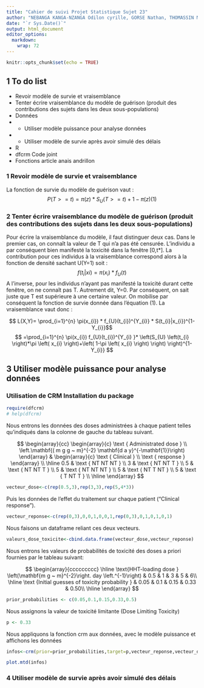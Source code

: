 ```yaml
---
title: "Cahier de suivi Projet Statistique Sujet 23"
author: "NEBANGA KANGA-NZANGA Odilon cyrille, GORSE Nathan, THOMASSIN Mathieu"
date: "`r Sys.Date()`"
output: html_document
editor_options: 
  markdown: 
    wrap: 72
---
```


```r
knitr::opts_chunk$set(echo = TRUE)
```

## 1 To do list

-   Revoir modèle de survie et vraisemblance
-   Tenter écrire vraisemblance du modèle de guérison (produit des
    contributions des sujets dans les deux sous-populations)
-   Données
-   
    -   Utiliser modèle puissance pour analyse données
-   
    -   Utiliser modèle de survie après avoir simulé des délais
-   $\mathrm{R}$
-   dfcrm Code joint
-   Fonctions article anais andrillon

### 1 Revoir modèle de survie et vraisemblance

La fonction de survie du modèle de guérison vaut : $$
P(T>=t)=\pi(z)*S_{U}(T>=t)+1-\pi(z) (1)
$$

### 2 Tenter écrire vraisemblance du modèle de guérison (produit des contributions des sujets dans les deux sous-populations)

Pour écrire la vraisemblance du modèle, il faut distinguer deux cas.
Dans le premier cas, on connaît la valeur de T qui n'a pas été censurée.
L'individu a par conséquent bien manifesté la toxicité dans la fenêtre
[0,t\*]. La contribution pour ces individus à la vraisemblance
correspond alors à la fonction de densité sachant U(Y=1) soit : $$
f(t_i|xi)=\pi(x_{i})*f_{U}(t)
$$ A l'inverse, pour les individus n'ayant pas manifesté la toxicité
durant cette fenêtre, on ne connaît pas T. Autrement dit, Y=0. Par
conséquent, on sait juste que T est supérieure à une certaine valeur. On
mobilise par conséquent la fonction de survie donnée dans l'équation
(1). La vraisemblance vaut donc :

$$
L(X,Y)= \prod_{i=1}^{n} \pi(x_{i}) * f_{U}(t_{i})^{Y_{i}} * S(t_{i}|x_{i})^{1-Y_{i}}$$
$$
=\prod_{i=1}^{n} \pi(x_{i}) f_{U}(t_{i})^{Y_{i} }* \left(S_{U} \left(t_{i} \right)*\pi \left( x_{i} \right)+\left( 1-\pi \left( x_{i} \right) \right) \right)^{1-Y_{i}}
$$


## 3 Utiliser modèle puissance pour analyse données
### Utilisation de CRM Installation du package

```r
require(dfcrm)
# help(dfcrm)
```

Nous entrons les données des doses administrées à chaque patient telles
qu'indiqués dans la colonne de gauche du tableau suivant.

$$
\begin{array}{cc}
\begin{array}{c}
\text { Administrated dose } \\
\left.\mathbf{( m g g ~ m}^{-2} \mathbf{d a y}^{-\mathbf{1}}\right)
\end{array} & \begin{array}{c}
\text { Clinical } \\
\text { response }
\end{array} \\
\hline 0.5 & \text { NT NT NT } \\
3 & \text { NT NT T } \\
5 & \text { NT NT T } \\
5 & \text { NT NT NT } \\
5 & \text { NT T NT } \\
5 & \text { T NT T } \\
\hline
\end{array}
$$

```r
vecteur_dose<-c(rep(0.5,3),rep(3,3),rep(5,4*3))
```

Puis les données de l'effet du traitement sur chaque patient ("Clinical
response").

```r
vecteur_reponse<-c(rep(0,3),0,0,1,0,0,1,rep(0,3),0,1,0,1,0,1)
```

Nous faisons un dataframe reliant ces deux vecteurs.

```r
valeurs_dose_toxicite<-cbind.data.frame(vecteur_dose,vecteur_reponse)
```

Nous entrons les valeurs de probabilités de toxicité des doses a priori
fournies par le tableau suivant:

$$
\begin{array}{ccccccccc}
\hline \text{HHT-loading dose } \left(\mathbf{m g ~ m}^{-2}\right. day \left.^{-1}\right) & 0.5 & 1 & 3 & 5 & 6\\
\hline \text {Initial guesses of toxicity probability } & 0.05 & 0.1 & 0.15 & 0.33 & 0.50\\
\hline
\end{array}
$$

```r
prior_probabilities <- c(0.05,0.1,0.15,0.33,0.5) 
```

Nous assignons la valeur de toxicité limitante (Dose Limiting Toxicity)

```r
p <- 0.33
```
Nous appliquons la fonction crm aux données, avec le modèle puissance et 
affichons les données
```r
infos<-crm(prior=prior_probabilities,target=p,vecteur_reponse,vecteur_dose,18) # puissance avec empiric 
```
```r
plot.mtd(infos)
```



### 4 Utiliser modèle de survie après avoir simulé des délais
